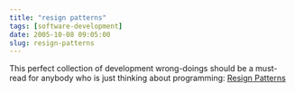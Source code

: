 ```yaml
---
title: "resign patterns"
tags: [software-development]
date: 2005-10-08 09:05:00
slug: resign-patterns
---
```


This perfect collection of development wrong-doings should be a must-read for anybody who is just thinking about programming: [Resign Patterns](http://www.dcc.unicamp.br/%7Eoliva/fun/prog/resign-patterns)